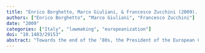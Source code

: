 ```yaml
---
title: "Enrico Borghetto, Marco Giuliani, & Francesco Zucchini (2009). **Quanta Bruxelles c'è a Roma? L'europeizzazione della produzione normativa italiana**. *Rivista Italiana di Politiche Pubbliche*, 135--162."
authors: ["Enrico Borghetto", "Marco Giuliani", "Francesco Zucchini"]
date: "2009"
categories: ["Italy", "lawmaking", "europeanization"]
doi: "10.1483/29153"
abstract: "Towards the end of the ‘80s, the President of the European Commission Jacques Delors predicted that in a decade most of the domestic legislation would be decided in Brussels. Apart from the necessity to interpret more or less rigidly this “prophecy”, the famous Delors’ statement has the merit to raise an interesting empirical question: what is the scope of Europeanization of national law-making? Firstly, this article discusses the methodological problems posed by an accurate measurement of the amount of legislation induced by EU membership. Secondly, it offers a tentative evaluation of this effect in the Italian case over the period 1986-2007. Our findings reveal that, although the actual ratio of Europeanized norms is distant from what was originally envisioned by Delors, the EU influence on Italian normative output has been constantly increasing in absolute and relative terms both with regards to the primary and the secondary legislation."
---
```

